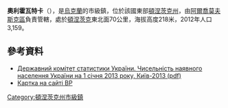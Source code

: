 {{no footnotes|time=2015-09-14T23:47:49+00:00}}
{{coord|48|14|44|N|38|24|17|E|scale:100000|display=title}}

'''奧利霍瓦特卡'''（{{lang-uk|Ольховатка}}），是[[烏克蘭|烏克蘭]]的市級鎮，位於該國東部[[頓涅茨克州|頓涅茨克州]]，由[[阿爾喬莫夫斯克區|阿爾喬莫夫斯克區]]負責管轄，處於[[頓涅茨克|頓涅茨克]]東北面70公里，海拔高度218米，2012年人口3,159。

==參考資料==
*[http://www.ukrstat.gov.ua/druk/publicat/kat_u/2013/sb/06_13/sb_nnas_2012.zip Державний комітет статистики України. Чисельність наявного населення України на 1 січня 2013 року, Київ-2013 (pdf)]{{Wayback|url=http://www.ukrstat.gov.ua/druk/publicat/kat_u/2013/sb/06_13/sb_nnas_2012.zip |date=20181115124447 }}
* [http://w1.c1.rada.gov.ua/pls/z7503/A005?rdat1=17.12.2014&rf7571=42763 Картка на сайті ВР] {{Wayback|url=http://w1.c1.rada.gov.ua/pls/z7503/A005?rdat1=17.12.2014&rf7571=42763 |date=20201021083720 }}

{{DEFAULTSORT:Ольховатка}}
[[Category:頓涅茨克州市級鎮|Category:頓涅茨克州市級鎮]]


{{Donetsk-geo-stub}}